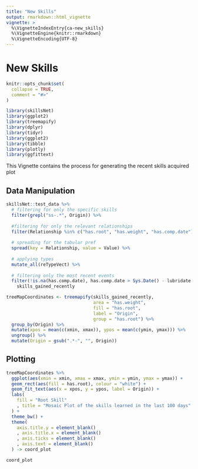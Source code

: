 ```yaml
---
title: "New Skills"
output: rmarkdown::html_vignette
vignette: >
  %\VignetteIndexEntry{ca-new_skills}
  %\VignetteEngine{knitr::rmarkdown}
  %\VignetteEncoding{UTF-8}
---
```

# New Skills

```r
knitr::opts_chunk$set(
  collapse = TRUE,
  comment = "#>"
)
```

```r
library(skillsNet)
library(ggplot2) 
library(treemapify)
library(dplyr)
library(tidyr)
library(ggplot2)
library(tibble)
library(plotly)
library(ggfittext)
```

This Vignette contains the process for generating the recent skills acquired plot


## Data Manipulation

```r
skillsNet::test_data %>% 
  # filtering for only the specific skills
  filter(grepl("ss-.*", Origin)) %>% 
  
  #filtering for only the relevant relationships
  filter(Relationship %in% c("has.root", "has.weight", "has.comp.date")) %>% 
  
  # spreading for the tabular pref
  spread(key = Relationship, value = Value) %>% 
  
  # applying types
  mutate_all(reTypeVect) %>% 
  
  # filtering only the most recent events
  filter(!is.na(has.comp.date), has.comp.date > Sys.Date() - lubridate::days(100)) ->
    skills_gained_recently


```


```r
treeMapCoordinates <- treemapify(skills_gained_recently,
                                 area = "has.weight",
                                 fill = "has.root",
                                 label = "Origin",
                                 group = "has.root") %>% 
  group_by(Origin) %>% 
  mutate(xpos = mean(c(xmin, xmax)), ypos = mean(c(ymin, ymax))) %>% 
  ungroup() %>% 
  mutate(Origin = gsub(".*-", "", Origin))
```
## Plotting

```r
treeMapCoordinates %>% 
  ggplot(aes(xmin = xmin, xmax = xmax, ymin = ymin, ymax = ymax)) +
  geom_rect(aes(fill = has.root), colour = "white") +
  geom_fit_text(aes(x = xpos, y = ypos, label = Origin)) +
  labs(
    fill = "Root Skill"
    , title = "Mosaic Plot of the skills learned in the last 100 days"
  ) +
  theme_bw() +
  theme(
    axis.title.y = element_blank()
    , axis.title.x = element_blank()
    , axis.ticks = element_blank()
    , axis.text = element_blank()
  ) -> coord_plot

coord_plot
```


